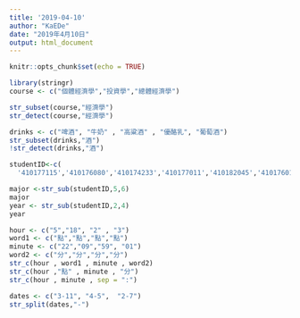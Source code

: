 ```yaml
---
title: '2019-04-10'
author: "KaEDe"
date: "2019年4月10日"
output: html_document
---
```


```r
knitr::opts_chunk$set(echo = TRUE)
```

```r
library(stringr)
course <- c("個體經濟學","投資學","總體經濟學")

str_subset(course,"經濟學")
str_detect(course,"經濟學")
```

```r
drinks <- c("啤酒", "牛奶" , "高粱酒" , "優酪乳", "葡萄酒")
str_subset(drinks,"酒")
!str_detect(drinks,"酒")
```

```r
studentID<-c(
  '410177115','410176080','410174233','410177011','410182045','410176014')

major <-str_sub(studentID,5,6)
major
year <- str_sub(studentID,2,4) 
year
```

```r
hour <- c("5","18", "2" , "3")
word1 <- c("點","點","點","點")
minute <- c("22","09","59", "01")
word2 <- c("分","分","分","分")
str_c(hour , word1 , minute , word2)
str_c(hour ,"點" , minute , "分")
str_c(hour , minute , sep = ":")
```

```r
dates <- c("3-11", "4-5",  "2-7")
str_split(dates,"-")
```


